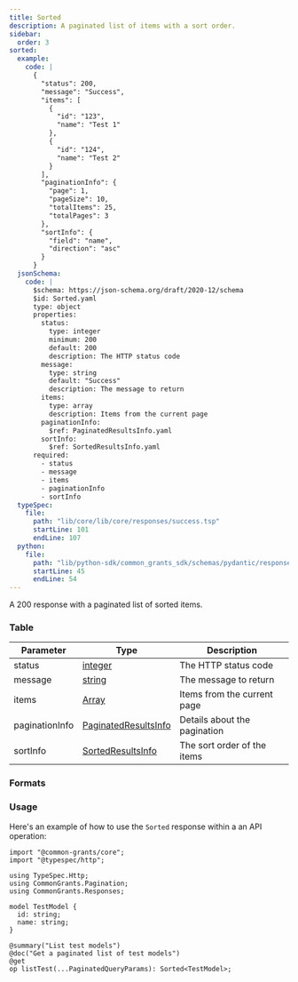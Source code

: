 ```yaml
---
title: Sorted
description: A paginated list of items with a sort order.
sidebar:
  order: 3
sorted:
  example:
    code: |
      {
        "status": 200,
        "message": "Success",
        "items": [
          {
            "id": "123",
            "name": "Test 1"
          },
          {
            "id": "124",
            "name": "Test 2"
          }
        ],
        "paginationInfo": {
          "page": 1,
          "pageSize": 10,
          "totalItems": 25,
          "totalPages": 3
        },
        "sortInfo": {
          "field": "name",
          "direction": "asc"
        }
      }
  jsonSchema:
    code: |
      $schema: https://json-schema.org/draft/2020-12/schema
      $id: Sorted.yaml
      type: object
      properties:
        status:
          type: integer
          minimum: 200
          default: 200
          description: The HTTP status code
        message:
          type: string
          default: "Success"
          description: The message to return
        items:
          type: array
          description: Items from the current page
        paginationInfo:
          $ref: PaginatedResultsInfo.yaml
        sortInfo:
          $ref: SortedResultsInfo.yaml
      required:
        - status
        - message
        - items
        - paginationInfo
        - sortInfo
  typeSpec:
    file:
      path: "lib/core/lib/core/responses/success.tsp"
      startLine: 101
      endLine: 107
  python:
    file:
      path: "lib/python-sdk/common_grants_sdk/schemas/pydantic/responses/success.py"
      startLine: 45
      endLine: 54
---
```



A 200 response with a paginated list of sorted items.

### Table

| Parameter      | Type                                                              | Description                  |
| -------------- | ----------------------------------------------------------------- | ---------------------------- |
| status         | [integer](/protocol/types/numeric#integer)                        | The HTTP status code         |
| message        | [string](/protocol/types/string#string)                           | The message to return        |
| items          | [Array](/protocol/types/other#array)                              | Items from the current page  |
| paginationInfo | [PaginatedResultsInfo](/protocol/pagination#paginatedresultsinfo) | Details about the pagination |
| sortInfo       | [SortedResultsInfo](/protocol/sorting#sortedresultsinfo)          | The sort order of the items  |

### Formats

<SchemaFormatTabs
  example={frontmatter.sorted.example}
  jsonSchema={frontmatter.sorted.jsonSchema}
  typeSpec={frontmatter.sorted.typeSpec}
  python={frontmatter.sorted.python}
/>

### Usage

Here's an example of how to use the `Sorted` response within a an API operation:

```typespec
import "@common-grants/core";
import "@typespec/http";

using TypeSpec.Http;
using CommonGrants.Pagination;
using CommonGrants.Responses;

model TestModel {
  id: string;
  name: string;
}

@summary("List test models")
@doc("Get a paginated list of test models")
@get
op listTest(...PaginatedQueryParams): Sorted<TestModel>;
```
